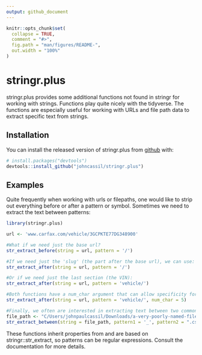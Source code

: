 ```yaml
---
output: github_document
---
```


<!-- README.md is generated from README.Rmd. Please edit that file -->

```r
knitr::opts_chunk$set(
  collapse = TRUE,
  comment = "#>",
  fig.path = "man/figures/README-",
  out.width = "100%"
)
```

# stringr.plus

<!-- badges: start -->
<!-- badges: end -->

stringr.plus provides some additional functions not found in stringr for working with strings.  Functions play quite nicely with the tidyverse.  The functions are especially useful for working with URLs and file path data to extract specific text from strings.  

## Installation

You can install the released version of stringr.plus from [github](https://github.com) with:

``` r
# install.packages("devtools")
devtools::install_github("johncassil/stringr.plus")
```

## Examples

Quite frequently when working with urls or filepaths, one would like to strip out everything before or after a pattern or symbol.  Sometimes we need to extract the text between patterns:

```r
library(stringr.plus)

url <- 'www.carfax.com/vehicle/3GCPKTE77DG348900'

#What if we need just the base url?
str_extract_before(string = url, pattern = '/')

```


```r
#If we need just the 'slug' (the part after the base url), we can use:
str_extract_after(string = url, pattern = '/')

```
```r
#Or if we need just the last section (the VIN):
str_extract_after(string = url, pattern = 'vehicle/')

```


```r
#Both functions have a num_char argument that can allow specificity for how many characters you want returned:
str_extract_after(string = url, pattern = 'vehicle/', num_char = 5)

```


```r
#Finally, we often are interested in extracting text between two common patterns:
file_path <- "‪C/Users/johnpaulcassil/Downloads/a-very-poorly-named-file_08_09_2020.csv"
str_extract_between(string = file_path, pattern1 = '_', pattern2 = ".csv")

```

These functions inherit properties from and are based on stringr::str_extract, so patterns can be regular expressions. Consult the documentation for more details.
